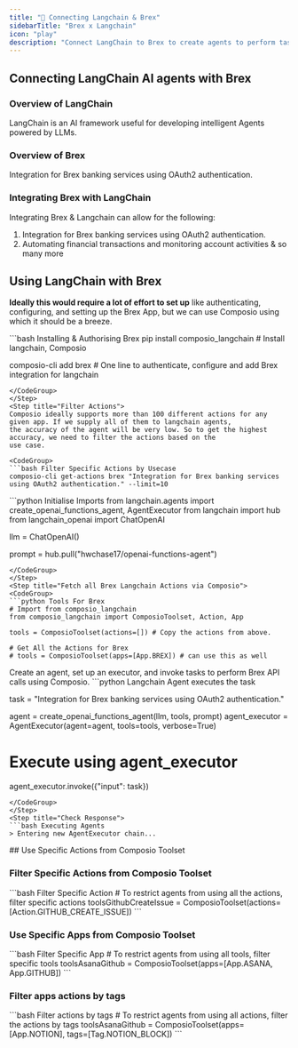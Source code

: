 ```yaml
---
title: "🚀 Connecting Langchain & Brex"
sidebarTitle: "Brex x Langchain"
icon: "play"
description: "Connect LangChain to Brex to create agents to perform tasks using natural language"
---
```


## Connecting LangChain AI agents with Brex

### Overview of LangChain

LangChain is an AI framework useful for developing intelligent Agents powered by LLMs.

### Overview of Brex

Integration for Brex banking services using OAuth2 authentication.

### Integrating Brex with LangChain

Integrating Brex & Langchain can allow for the following:

1. Integration for Brex banking services using OAuth2 authentication.
2. Automating financial transactions and monitoring account activities
& so many more

## Using LangChain with Brex

<Steps>
<Step title="Setting Up the Environment">

**Ideally this would require a lot of effort to set up** like authenticating, configuring, and setting up the Brex App, but we can use Composio using which it should be a breeze.

<CodeGroup>
```bash Installing & Authorising Brex
pip install composio_langchain # Install langchain, Composio 

composio-cli add brex # One line to authenticate, configure and add Brex integration for langchain
```
</CodeGroup>
</Step>
<Step title="Filter Actions">
Composio ideally supports more than 100 different actions for any given app. If we supply all of them to langchain agents, 
the accuracy of the agent will be very low. So to get the highest accuracy, we need to filter the actions based on the 
use case.

<CodeGroup>
```bash Filter Specific Actions by Usecase
composio-cli get-actions brex "Integration for Brex banking services using OAuth2 authentication." --limit=10
```
</CodeGroup>

</Step>
<Step title="Import Base Packages">

<CodeGroup>
```python Initialise Imports
from langchain.agents import create_openai_functions_agent, AgentExecutor
from langchain import hub
from langchain_openai import ChatOpenAI


llm = ChatOpenAI()

prompt = hub.pull("hwchase17/openai-functions-agent")
```
</CodeGroup>
</Step>
<Step title="Fetch all Brex Langchain Actions via Composio">
<CodeGroup>
```python Tools For Brex
# Import from composio_langchain
from composio_langchain import ComposioToolset, Action, App

tools = ComposioToolset(actions=[]) # Copy the actions from above. 

# Get All the Actions for Brex
# tools = ComposioToolset(apps=[App.BREX]) # can use this as well
```
</CodeGroup>
</Step>
<Step title="Execute the Agent">
Create an agent, set up an executor, and invoke tasks to perform Brex API calls using Composio. 
<CodeGroup>
```python Langchain Agent executes the task

task = "Integration for Brex banking services using OAuth2 authentication."

agent = create_openai_functions_agent(llm, tools, prompt)
agent_executor = AgentExecutor(agent=agent, tools=tools, verbose=True)

# Execute using agent_executor
agent_executor.invoke({"input": task})
```
</CodeGroup>
</Step>
<Step title="Check Response">
```bash Executing Agents
> Entering new AgentExecutor chain...
```
</Step>
</Steps>
## Use Specific Actions from Composio Toolset

### Filter Specific Actions from Composio Toolset

<CodeGroup>
```bash Filter Specific Action
# To restrict agents from using all the actions, filter specific actions
toolsGithubCreateIssue = ComposioToolset(actions=[Action.GITHUB_CREATE_ISSUE])
```
</CodeGroup>

### Use Specific Apps from Composio Toolset
<CodeGroup>
```bash Filter Specific App
# To restrict agents from using all tools, filter specific tools
toolsAsanaGithub = ComposioToolset(apps=[App.ASANA, App.GITHUB])
```
</CodeGroup>

### Filter apps actions by tags 
<CodeGroup>
```bash Filter actions by tags
# To restrict agents from using all actions, filter the actions by tags
toolsAsanaGithub = ComposioToolset(apps=[App.NOTION], tags=[Tag.NOTION_BLOCK])
```
</CodeGroup>

